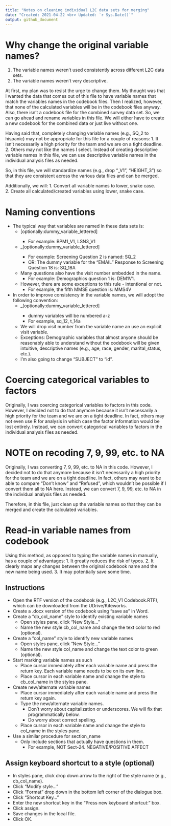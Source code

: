 ```yaml
---
title: "Notes on cleaning individual L2C data sets for merging"
date: "Created: 2021-04-22 <br> Updated: `r Sys.Date()`"
output: github_document
---
```


# Why change the original variable names?

1. The variable names weren't used consistently across different L2C data sets.   
2. The variable names weren't very descriptive.

At first, my plan was to resist the urge to change them. My thought was that I wanted the data that comes out of this file to have variable names that match the variables names in the codebook files. Then I realized, however, that none of the calculated variables will be in the codebook files anyway. Also, there isn't a codebook file for the combined survey data set. So, we can go ahead and rename variables in this file. We will either have to create a new codebook for the combined data or just live without one. 

Having said that, completely changing variable names (e.g., SQ_2 to hispanic) may not be appropriate for this file for a couple of reasons:
1. It isn't necessarily a high priority for the team and we are on a tight deadline.   
2. Others may not like the names I select. Instead of creating descriptive variable names in this file, we can use descriptive variable names in the individual analysis files as needed.

So, in this file, we will standardize names (e.g., drop "_V1", "HEIGHT_3") so that they are consistent across the various data files and can be merged.

Additionally, we will:
1. Convert all variable names to lower, snake case.   
2. Create all calculated/created variables using lower, snake case.

# Naming conventions

* The typical way that variables are named in these data sets is: 
  - <abbreviated_tool_name><question_number>[optionally:dummy_variable_lettered]
    + For example: BPM1_V1, LSN3_V1
  - <abbreviated_tool_name>_<question_number>[optionally:dummy_variable_lettered]
    + For example: Screening Question 2 is named: SQ_2
    + OR: The dummy variable for the "EMAIL" Response to Screening Question 18 is: SQ_18A
  - Many questions also have the visit number embedded in the name.
    + For example: Demographics question 1 is: DEM1V1.
  - However, there are some exceptions to this rule - intentional or not.
    + For example, the fifth MMSE question is: MMS4V

* In order to improve consistency in the variable names, we will adopt the following convention:
  - <abbreviated_tool_name>_<question_number>[optionally:dummy_variable_lettered]
    + dummy variables will be numbered a-z
    + For example, sq_12, t_14a
  - We will drop visit number from the variable name an use an explicit visit variable.
  - Exceptions: Demographic variables that almost anyone should be reasonably able to understand without the codebook will be given intuitive, descriptive names (e.g., age, race, gender, marital_status, etc.).   
  - I'm also going to change "SUBJECT" to "id".

# Coercing categorical variables to factors

Originally, I was coercing categorical variables to factors in this code. However, I decided not to do that anymore because it isn't necessarily a high priority for the team and we are on a tight deadline. In fact, others may not even use R for analysis in which case the factor information would be lost entirely. Instead, we can convert categorical variables to factors in the individual analysis files as needed.

# NOTE on recoding 7, 9, 99, etc. to NA

Originally, I was converting 7, 9, 99, etc. to NA in this code. However, I decided not to do that anymore because it isn't necessarily a high priority for the team and we are on a tight deadline. In fact, others may want to be able to compare "Don't know" and "Refused", which wouldn't be possible if I convert them all to NA here. Instead, we can convert 7, 9, 99, etc. to NA in the individual analysis files as needed.

Therefore, in this file, just clean up the variable names so that they can be merged and create the calculated variables. 

# Read-in variable names from codebook

Using this method, as opposed to typing the variable names in manually, has a couple of advantages:
1. It greatly reduces the risk of typos.
2. It clearly maps any changes between the original codebook name and the new name being used.
3. It may potentially save some time.

## Instructions

* Open the RTF version of the codebook (e.g., L2C_V1 Codebook.RTF), which can be downloaded from the UDrive/Kiteworks.
* Create a .docx version of the codebook using "save as" in Word.
* Create a "cb_col_name" style to identify existing variable names
  - Open styles pane, click "New Style..."
  - Name the new style cb_col_name and change the text color to red (optional).
* Create a "col_name" style to identify new variable names
  - Open styles pane, click "New Style..."
  - Name the new style col_name and change the text color to green (optional).
* Start marking variable names as such
  - Place cursor immediately after each variable name and press the return key. Each variable name needs to be on its own line.
  - Place cursor in each variable name and change the style to cb_col_name in the styles pane.
* Create new/alternate variable names
  - Place cursor immediately after each variable name and press the return key again.
  - Type the new/alternate variable names.
    + Don't worry about capitalization or underscores. We will fix that programmatically below.
    + Do worry about correct spelling.
  - Place cursor in each variable name and change the style to col_name in the styles pane.
* Use a similar procedure for section_name
  - Only include sections that actually have questions in them.
    + For example, NOT Sect-24.	NEGATIVE/POSITIVE AFFECT
  
## Assign keyboard shortcut to a style (optional)

* In styles pane, click drop down arrow to the right of the style name (e.g., cb_col_name).
* Click "Modify style..."
* Click "Format" drop down in the bottom left corner of the dialogue box.
* Click "Shortcut Key..."
* Enter the new shortcut key in the "Press new keyboard shortcut:" box.
* Click assign.
* Save changes in the local file.
* Click OK.
